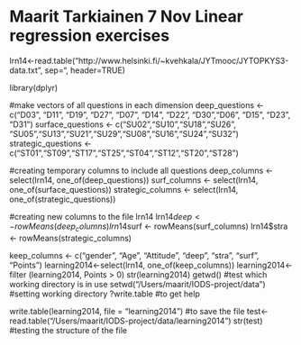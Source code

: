 # Maarit Tarkiainen 7 Nov Linear regression exercises
lrn14<-read.table("http://www.helsinki.fi/~kvehkala/JYTmooc/JYTOPKYS3-data.txt", sep="\t", header=TRUE)

library(dplyr)


#make vectors of all questions in each dimension
deep_questions <- c("D03", "D11", "D19", "D27", "D07", "D14", "D22", "D30","D06",  "D15", "D23", "D31")
surface_questions <- c("SU02","SU10","SU18","SU26", "SU05","SU13","SU21","SU29","SU08","SU16","SU24","SU32")
strategic_questions <- c("ST01","ST09","ST17","ST25","ST04","ST12","ST20","ST28")

#creating temporary columns to include all questions 
deep_columns <- select(lrn14, one_of(deep_questions))
surf_columns <- select(lrn14, one_of(surface_questions))
strategic_columns <- select(lrn14, one_of(strategic_questions))

#creating new columns to the file lrn14
lrn14$deep <- rowMeans(deep_columns)
lrn14$surf <- rowMeans(surf_columns)
lrn14$stra <- rowMeans(strategic_columns)

keep_columns <- c("gender", "Age", "Attitude", "deep", "stra", "surf", "Points")
learning2014<-select(lrn14, one_of(keep_columns))
learning2014<- filter (learning2014, Points > 0)
str(learning2014)
getwd()  #test which working directory is in use
setwd("/Users/maarit/IODS-project/data") #setting working directory
?write.table #to get help

write.table(learning2014, file = "learning2014") #to save the file
test<-read.table("/Users/maarit/IODS-project/data/learning2014")
str(test) #testing the structure of the file

